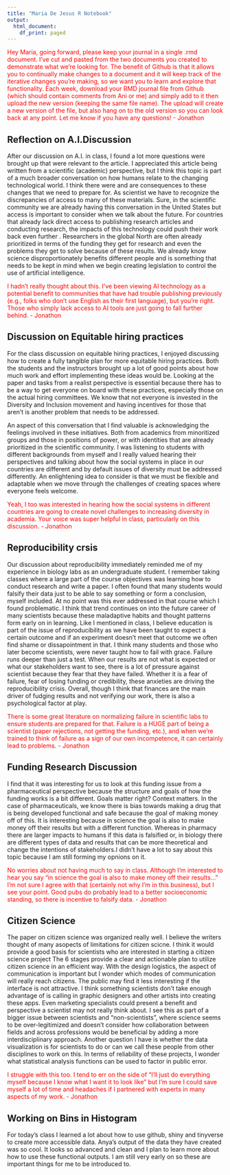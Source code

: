 ```yaml
---
title: "Maria De Jesus R Notebook"
output:
  html_document:
    df_print: paged
---
```


<span style="color:red">Hey Maria, going forward, please keep your journal in a single .rmd document. I've cut and pasted from the two documents you created to demonstrate what we're looking for. The benefit of Github is that it allows you to continually make changes to a document and it will keep track of the iterative changes you're making, so we want you to learn and explore that functionality. Each week, download your RMD journal file from Github (which should contain comments from Ani or me) and simply add to it then upload the new version (keeping the same file name). The upload will create a new version of the file, but also hang on to the old version so you can look back at any point. Let me know if you have any questions! - Jonathon</span>


## Reflection on A.I.Discussion

After our discussion on A.I. in class, I found a lot more questions were brought up that were relevant to the article. I appreciated this article being written from a scientific (academic)  perspective, but I think this topic is part of a much broader conversation on how humans relate to the changing technological world. I think there were and are consequences to these changes that we need to prepare for. As scientist we have to recognize the discrepancies of access to many of these materials. Sure, in the scientific community we are already having this conversation in the United States but access is important to consider when we talk about the future. For countries that already lack direct access to publishing research articles and conducting research, the impacts of this technology could push their work back even further . Researchers in the global North are often already prioritized in terms of the funding they get for research and even the problems they get to solve because of these results. We already know science disproportionately benefits different people and is something that needs to be kept in mind when we begin creating legislation to control the use of artificial intelligence. 

<span style="color:red">I hadn't really thought about this. I've been viewing AI technology as a potential benefit to communities that have had trouble publishing previously (e.g., folks who don't use English as their first language), but you're right. Those who simply lack access to AI tools are just going to fall further behind. - Jonathon</span>

## Discussion on Equitable hiring practices 

For the class discussion on equitable hiring practices, I enjoyed discussing how to create a fully tangible plan for more equitable hiring practices. Both the students and the instructors brought up a lot of good points about how much work and effort implementing these ideas would be. Looking at the paper and tasks from a realist perspective is essential because there has to be a way to get everyone on board with these practices, especially those on the actual hiring committees. We know that not everyone is invested in the Diversity and Inclusion movement and having incentives for those that aren't is another problem that needs to be addressed. 

An aspect of this conversation that I find valuable is acknowledging the feelings involved in these initiatives. Both from academics from  minoritized groups and those in positions of power, or with identities that are already prioritized in the scientific community. I was listening to students with different backgrounds from myself and I really valued hearing their perspectives and talking about how the social systems in place in our countries are different and by default issues of diversity must be addressed differently. An enlightening idea to consider is that we must be flexible and adaptable when we move through the challenges of creating spaces where everyone feels welcome.

<span style="color:red">Yeah, I too was interested in hearing how the social systems in different countries are going to create novel challenges to increasing diversity in academia. Your voice was super helpful in class, particularly on this discussion. - Jonathon</span>


## Reproducibility crsis
Our discussion about reproducibility immediately reminded me of my experience in biology labs as an undergraduate student. I remember taking classes where a large part of the course objectives was learning how to conduct research and write a paper. I often found that many students would falsify their data just to be able to say something or form a conclusion, myself included. At no point was this ever addressed in that course which I found problematic. I think that trend continues on into the future career of many scientists because these maladaptive habits and thought patterns form early on in learning. Like I mentioned in class, I believe education is part of the issue of reproducibility as we have been taught to expect a certain outcome and if an experiment doesn't meet that outcome we often find shame or dissapointment in that. I think many students and those who later become scientists, were never taught how to fail with grace. Failure runs deeper than just a test. When our results are not what is expected or what our stakeholders want to see, there is a lot of pressure against scientist because they fear that they have failed. Whether it is a fear of failure, fear of losing funding or credibility, these anxieties are driving the reproducibility crisis. Overall, though I think that finances are the main driver of fudging results and not verifying our work, there is also a psychological factor at play.

<span style="color:red">There is some great literature on normalizing failure in scientific labs to ensure students are prepared for that. Failure is a HUGE part of being a scientist (paper rejections, not getting the funding, etc.), and when we're trained to think of failure as a sign of our own incompetence, it can certainly lead to problems. - Jonathon</span>


## Funding Research Discussion
I find that it was interesting for us to look at this funding issue from a pharmaceutical perspective because the structure and goals of how the funding works is a bit different. Goals matter right? Context matters. In the case of pharmaceuticals, we know there is bias towards making a drug that is being developed functional and safe because the goal of making money off of this. It is interesting because in science the goal is also to make money off their results but with a different function. Whereas in pharmacy there are larger impacts to humans if this data is falsified or, in biology there are different types of data and results that can be more theoretical and change the intentions of stakeholders.I didn't have a lot to say about this topic because I am still forming my opnions on it. 

<span style="color:red">No worries about not having much to say in class. Although I'm interested to hear you say "in science the goal is also to make money off their results..." I'm not sure I agree with that (certainly not why I'm in this business), but I see your point. Good pubs do probably lead to a better socioeconomic standing, so there is incentive to falsify data. - Jonathon</span>


## Citizen Science
The paper on citizen science was organized really well. I believe the writers thought of many asopects of limitations for citizen scicne. I think it would provide a good basis for scientists who are interested in starting a citizen science project The 6 stages provide a clear and actionable plan to utilize citizen science in an efficient way. With the design logistics, the aspect of communication is important but I wonder which modes of communication will really reach citizens. The public may find it less interesting if the interface is not attractive. I think something scientists don't take enough advantage of is calling in graphic designers and other artists into creating these apps. Even marketing specialists could present a benefit and perspective a scientist may not really think about. I see this as part of a bigger issue between scientists and "non-scientists", where science seems to be over-legitimized and doesn't consider how collaboration between fields and across professions would be beneficial by adding a more interdisciplinary approach. Another question I have is whether the data visualization is for scientists to do or can we call these people from other disciplines to work on this. In terms of reliability of these projects, I wonder what statistical analysis functions can be used to factor in public error. 

<span style="color:red">I struggle with this too. I tend to err on the side of "I'll just do everything myself because I know what I want it to look like" but I'm sure I could save myself a lot of time and headaches if I partnered with experts in many aspects of my work. - Jonathon</span>


## Working on Bins in Histogram
For today's class I learned a lot about how to use github, shiny and tinyverse to create more accessible data. Anya's output of the data they have created was so cool. It looks so advanced and clean and I plan to learn more about how to use these functional outputs. I am still very early on so these are important things for me to be introduced to. 